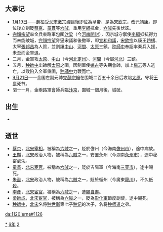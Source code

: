{{yearTOC|1126|北宋'''[[靖康|靖康]]元年'''；西夏'''[[元德_(西夏)|元德]]八年'''；金'''[[天會_(金朝)|天會]]四年'''；西辽'''[[延慶_(西遼)|延慶]]三年'''；大理'''[[嘉永_(大理)|嘉永]]五年'''；越南'''[[天符睿武|天符睿武]]七年'''；日本'''[[天治|天治]]三年'''，'''[[大治_(日本)|大治]]元年'''}}

== 大事记 ==
*[[1月19日|1月19日]]——[[趙桓|趙桓]]受父[[宋徽宗|宋徽宗]]禪讓後即位為皇帝，是為[[宋欽宗|宋欽宗]]，改元[[靖康|靖康]]。即位後立刻貶[[蔡京|蔡京]]、[[童貫|童貫]]等[[六賊|六賊]]，重用[[李綱|李綱]]抗金，[[六賊|六賊]]先後伏誅。
*[[完顏宗望|完顏宗望]]率金兵東路軍包圍[[汴梁|汴梁]]（今[[河南|河南]][[開封|開封]]），因京城守禦使[[李綱|李綱]]抵抗得力而未能破城，[[完顏宗望|完顏宗望]]脅逼宋議和後撤軍，即[[宣和和議|宣和和議]]，[[宋欽宗|宋欽宗]]以康王[[趙構|趙構]]、太宰[[張邦昌|張邦昌]]為人質，並割讓[[中山府|中山]]、[[河間府|河間]]、[[太原|太原]]三鎮。[[种師中|种師中]]奉詔率秦兵入援，未至而金軍退。
*二月，金軍攻[[太原|太原]]、[[中山府|中山]]（今[[河北|河北]][[定州|定州]]）、[[河間|河間]]（今屬[[河北|河北]]）三鎮。
*五月，[[种師中|种師中]]出師解[[太原|太原]]之圍，因制置使[[姚古|姚古]]等失期會師，加上[[楊志|楊志]]等人逃亡，以致陷入金軍重圍，[[种師中|种師中]]力戰而亡。
*[[9月21日|9月21日]]——金国左副元帅[[完顏宗翰|完顏宗翰]]在围城二百五十余日后攻陷[[太原市|太原]]，守将[[王禀|王禀]]死节。
*閏十一月，金兩路軍會師兵臨[[汴京|汴京]]，圍城一個月後，城破。

== 出生 ==
*

== 逝世 ==
{{Wikisource year mention}}
*[[蔡京|蔡京]]，[[北宋|北宋]][[宰相|宰相]]，被稱為[[六賊|六賊]]之一，貶於儋州（今海南[[儋州市|儋州市]]），途中病故。
*[[王黼|王黼]]，[[北宋|北宋]]政治人物，被稱為[[六賊|六賊]]之一，安置永州（今湖南[[永州市|永州市]]），途中秘密[[處決|處決]]。
*[[童貫|童貫]]，[[北宋|北宋]][[宦官|宦官]]，被稱為[[六賊|六賊]]之一，貶於吉陽軍（今海南[[三亚市|三亚市]]），途中賜死。
*[[朱勔|朱勔]]，[[北宋|北宋]]政治人物，被稱為[[六賊|六賊]]之一，貶於循州（今廣東[[龙川县|龍川]]），不久[[斬殺|斬殺]]。
*[[李彥_(北宋)|李彥]]，[[北宋|北宋]][[宦官|宦官]]，被稱為[[六賊|六賊]]之一，遭[[賜自盡|賜自盡]]。
*[[梁師成|梁師成]]，[[北宋|北宋]][[宦官|宦官]]，被稱為[[六賊|六賊]]之一，貶為[[彰化軍|彰化軍]]節度副使，途中賜死。
*[[种師中|种師中]]，[[北宋|北宋]]名将[[种世衡|种世衡]]第七子[[种记|种记]]的次子，名将[[种师道|种师道]]之弟。

[[Category:1126年|*]]
[[Category:1120年代|6年]]
[[Category:12世纪各年|2]]

[[da:1120'erne#1126|da:1120'erne#1126]]